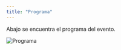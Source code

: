 ```yaml
---
title: "Programa"
---
```


Abajo se encuentra el programa del evento.

<img src="imagenes/Programa.png" alt="Programa">

